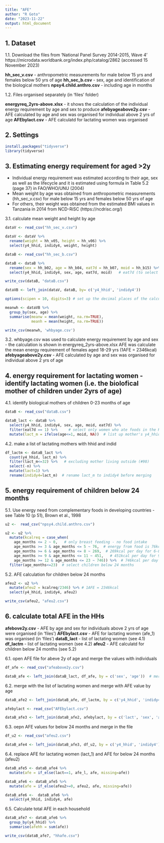 ---
title: "AFE"
author: "R Goto"
date: "2023-11-22"
output: html_document
---

## 1. Dataset

1.1. Download the files from 'National Panel Survey 2014-2015, Wave 4'
https://microdata.worldbank.org/index.php/catalog/2862
(accessed 15 November 2023)

**hh_sec_v.csv** - anthropometric measurements for male below 15 yrs and females below 50 yrs of age
**hh_sec_b.csv** - sex, age and identification of the biological mothers
**npsy4.child.anthro.csv** - including age in months

1.2. Files organised separately (in 'files' folder)

**energyreq_2yrs-above.xlsx** - it shows the calculation of the individual energy requirement by age and sex to produce 
**afebyageabove2y.csv** - AFE calculated by age and sex was organised for individual above 2 yrs of age
**AFEbylact.csv** - AFE calculatd for lactating women was organised

## 2. Settings

```{r eval=FALSE}
install.packages("tidyverse")
library(tidyverse)
```

## 3. Estimating energy requirement for aged >2y
- Individual energy requirement was estimated according to their age, sex as well as the lifecycle and it is estimated using formula in Table 5.2 (page 37) in FAO/WHO/UNU (2004) 
- Mean weight by age was obtained from anthropometric measurements (hh_sec_v.csv) for male below 15 yrs and females below 50 yrs of age
- For others, their weight was obtained from the estimated BMI values in Tanzania in 2014 from NCD-RiSC (https://ncdrisc.org/)

3.1. calculate mean weight and height by age
```{r eval=FALSE}
dataV <- read_csv("hh_sec_v.csv")

dataV <- dataV %>% 
  rename(weight = hh_v05, height = hh_v06) %>% 
  select(y4_hhid, indidy4, weight, height)

dataB <- read_csv("hh_sec_b.csv")

dataB <- dataB %>% 
  rename(sex = hh_b02, age = hh_b04, eat7d = hh_b07, moid = hh_b15) %>% 
  select(y4_hhid, indidy4, sex, age, eat7d, moid)   # eat7d (to select individual who consumed food in the HHs in the last 7 days), moid (identify biological mothers of children below 2 yrs of age)

write_csv(dataB, "dataB.csv")

dataVB <- left_join(dataV, dataB, by= c('y4_hhid', 'indidy4'))

options(scipen = 10, digits=3) # set up the decimal places of the calculated values

meanwh <- dataVB %>% 
  group_by(sex, age) %>% 
  summarise(meanw = mean(weight, na.rm=TRUE),
            meanh = mean(height, na.rm=TRUE))

write_csv(meanwh, 'whbyage.csv')  
```

3.2. whbyage.csv was used to calculate energy requirement by age and sex - the calculation is shown in  energyreq_2yrs-above.xlsx
AFE was calculate the mean energy requirement of females aged 18-29 yrs (1AFE = 2346kcal)
**afebyageabove2y.csv** - AFE calculated by age and sex was organised for individual above 2 yrs of age

## 4. energy requirement for lactating women - identify lactating women (i.e. the biolofical mother of children under 2yrs of age)
4.1. identify biological mothers of children 0-23 months of age
```{r eval=FALSE}
dataB <- read_csv("dataB.csv")

dataB_lact <- dataB %>% 
  select(y4_hhid, indidy4, sex, age, moid, eat7d) %>% 
  filter(eat7d == 1) %>%     # select only women who ate foods in the HHs in the last 7 days
  mutate(lact_m = ifelse(age<=1, moid, NA))  # list up mother's y4_hhid in lact_m
```

4.2. make a list of lactating mothers with hhid and indid
```{r eval=FALSE}
df_lactm <- dataB_lact %>% 
  count(y4_hhid, lact_m) %>% 
  filter(lact_m<=32) %>%   # excluding mother living outside (#98)
  select(-n) %>% 
  mutate(lact=1) %>% 
  rename(indidy4=lact_m)  # rename lact_m to indidy4 before merging
```

## 5. energy requirement of children below 24 months
5.1. Use energy need from complementary foods in developing countries - see Table 10 (p 51), Brown et al., 1998
```{r eval=FALSE}
u2 <-  read_csv("npsy4.child.anthro.csv")

u2 <- u2 %>%
  mutate(kcalreq = case_when(
    age_months <= 2 ~ 0,   # only breast feeding - no food intake
    age_months >= 3 & age_months <= 5 ~ 76,  # energy from food is 76kcal per day for 3-5 months of age
    age_months >= 6 & age_months <= 8 ~ 269,  # 269kcal per day for 6-8 months of age
    age_months >= 9 & age_months <= 11 ~ 451,   # 451kcal per day for 9-11 months of age
    age_months >= 12 & age_months <= 23 ~ 746)) %>%  # 746kcal per day for 12-23 months of age
  filter(age_months<=23)  # select children below 24 months
```

5.2. AFE calculation for children below 24 months
```{r eval=FALSE}
afeu2 <- u2 %>% 
  mutate(afeu2 = kcalreq/2346) %>% # 1AFE = 2346kcal
  select(y4_hhid, indidy4, afeu2)

write_csv(afeu2, "afeu2.csv")
```

## 6. calculate total AFE in the HHs
**afebove2y.csv** - AFE by age and sex for individuals above 2 yrs of age were organised (in 'files')
**AFEbylact.csv** - AFE for lactating women (afe_1) was organised (in 'files')
**dataB_lact** - list of lactating women (see 4.1)
**df_lactm** - list of lactating women (see 4.2)
**afeu2** - AFE calculatd for children below 24 months (see 5.2)

6.1. open AFE file for abeve 2y of age and merge the values with individuals
```{r eval=FALSE}
df_afe <- read_csv("afeabove2y.csv")

dataB_afe <- left_join(dataB_lact, df_afe, by = c('sex', 'age'))  # merge with AFE except children below 24 months
```

6.2. merge with the list of lactating women and merge with AFE value by age
```{r eval=FALSE}
dataB_afe2 <- left_join(dataB_afe, df_lactm, by = c('y4_hhid', 'indidy4'))  # merge with df_lactm (list of lactating mothers, see 4.2) and dataB_afe to identify lactating women with 1 in lact

afebylact <- read_csv("AFEbylact.csv") 

dataB_afe3 <- left_join(dataB_afe2, afebylact, by = c('lact', 'sex', 'age'))  # merge with afe of lacting womwn by age
```

6.3. oepn AFE values for below 24 months and merge in the file
```{r eval=FALSE}
df_u2 <- read_csv("afeu2.csv")

dataB_afe4 <- left_join(dataB_afe3, df_u2, by = c('y4_hhid', 'indidy4'))  # merge with df_u2
```

6.4. replace AFE for lactating women (lact_1) and AFE for below 24 months (afeu2)
```{r eval=FALSE}
dataB_afe5 <- dataB_afe4 %>%
  mutate(afe = if_else(lact==1, afe_l, afe, missing=afe))

dataB_afe6 <- dataB_afe5 %>%
  mutate(afe = if_else(afeu2>=0, afeu2, afe, missing=afe))

dataB_afe6 <-  dataB_afe6 %>% 
  select(y4_hhid, indidy4, afe)
```

6.5. Calculate total AFE in each household
```{r eval=FALSE}
dataB_afe7 <- dataB_afe6 %>% 
  group_by(y4_hhid) %>% 
  summarise(afehh = sum(afe))

write_csv(dataB_afe7, "hhafe.csv")
```





